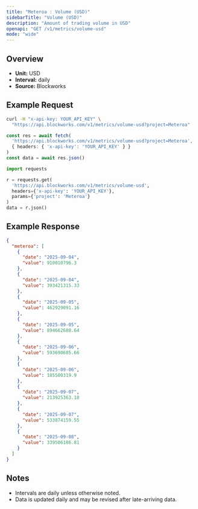 ```yaml
---
title: "Meteroa : Volume (USD)"
sidebarTitle: "Volume (USD)"
description: "Amount of trading volume in USD"
openapi: "GET /v1/metrics/volume-usd"
mode: "wide"
---
```


## Overview

- **Unit:** USD
- **Interval:** daily
- **Source:** Blockworks

## Example Request

<CodeGroup>

```bash cURL
curl -H "x-api-key: YOUR_API_KEY" \
  "https://api.blockworks.com/v1/metrics/volume-usd?project=Meteroa"
```

```typescript TypeScript
const res = await fetch(
  'https://api.blockworks.com/v1/metrics/volume-usd?project=Meteroa',
  { headers: { 'x-api-key': 'YOUR_API_KEY' } }
)
const data = await res.json()
```

```python Python
import requests

r = requests.get(
  'https://api.blockworks.com/v1/metrics/volume-usd',
  headers={'x-api-key': 'YOUR_API_KEY'},
  params={'project': 'Meteroa'}
)
data = r.json()
```

</CodeGroup>

## Example Response

```json
{
  "meteroa": [
    {
      "date": "2025-09-04",
      "value": 910010796.3
    },
    {
      "date": "2025-09-04",
      "value": 393421315.33
    },
    {
      "date": "2025-09-05",
      "value": 462929091.16
    },
    {
      "date": "2025-09-05",
      "value": 894662688.64
    },
    {
      "date": "2025-09-06",
      "value": 593690685.66
    },
    {
      "date": "2025-09-06",
      "value": 185500319.9
    },
    {
      "date": "2025-09-07",
      "value": 213925363.18
    },
    {
      "date": "2025-09-07",
      "value": 533874159.55
    },
    {
      "date": "2025-09-08",
      "value": 339506186.81
    }
  ]
}
```

## Notes
- Intervals are daily unless otherwise noted.
- Data is updated daily and may be revised after late-arriving data.
